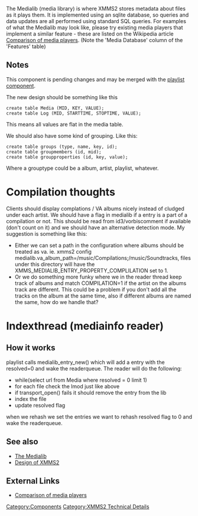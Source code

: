 {{Navbar}}

The Medialib (media library) is where XMMS2 stores metadata about files as it plays them. It is implemented using an sqlite database, so queries and data updates are all performed using standard SQL queries. For examples of what the Medialib may look like, please try existing media players that implement a similar feature - these are listed on the Wikipedia article [http://en.wikipedia.org/wiki/Comparison_of_media_players#Features Comparison of media players]. (Note the 'Media Database' column of the 'Features' table)

== Notes ==
This component is pending changes and may be merged with the [[Component:Playlist|playlist component]].

The new design should be something like this

 create table Media (MID, KEY, VALUE);
 create table Log (MID, STARTTIME, STOPTIME, VALUE);
 
This means all values are flat in the media table.

We should also have some kind of grouping. Like this:

 create table groups (type, name, key, id);
 create table groupmembers (id, mid);
 create table groupproperties (id, key, value);

Where a grouptype could be a album, artist, playlist, whatever.

= Compilation thoughts =

Clients should display complations / VA albums nicely instead of cludged under each artist. We should have a flag in medialib if a entry is a part of a compilation or not. This should be read from id3/vorbiscomment if available (don't count on it) and we should have an alternative detection mode. My suggestion is something like this:

* Either we can set a path in the configuration where albums should be treated as va. ie. xmms2 config medialib.va_album_path=/music/Compilations;/music/Soundtracks, files under this directory will have the XMMS_MEDIALIB_ENTRY_PROPERTY_COMPLILATION set to 1.
* Or we do something more funky where we in the reader thread keep track of albums and match COMPILATION=1 if the artist on the albums track are different. This could be a problem if you don't add all the tracks on the album at the same time, also if different albums are named the same, how do we handle that?


= Indexthread (mediainfo reader) =

== How it works ==

playlist calls medialib_entry_new() which will add a entry with the resolved=0 and wake the readerqueue.
The reader will do the following:
* while(select url from Media where resolved = 0 limit 1)
* for each file check the lmod just like above
* if transport_open() fails it should remove the entry from the lib
* index the file
* update resolved flag

when we rehash we set the entries we want to rehash resolved flag to 0 and wake the readerqueue.

==See also==
* [[The Medialib]]
* [[Design of XMMS2]]

==External Links==
* [http://en.wikipedia.org/wiki/Comparison_of_media_players Comparison of media players]

[[Category:Components]]
[[Category:XMMS2 Technical Details]]